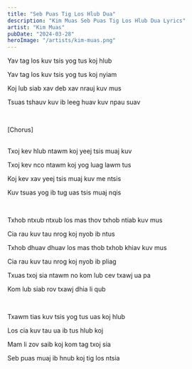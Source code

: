 ```yaml
---
title: "Seb Puas Tig Los Hlub Dua"
description: "Kim Muas Seb Puas Tig Los Hlub Dua Lyrics"
artist: "Kim Muas"
pubDate: "2024-03-28"
heroImage: "/artists/kim-muas.png"
---
```


Yav tag los kuv tsis yog tus koj hlub

Yav tag los kuv tsis yog tus koj nyiam

Koj lub siab xav deb xav nrauj kuv mus

Tsuas tshauv kuv ib leeg huav kuv npau suav

<br />

[Chorus]

<br />
Txoj kev hlub ntawm koj yeej tsis muaj kuv

Txoj kev nco ntawm koj yog luag lawm tus

Koj kev xav yeej tsis muaj kuv me ntsis

Kuv tsuas yog ib tug uas tsis muaj nqis

<br />

Txhob ntxub ntxub los mas thov txhob ntiab kuv mus

Cia rau kuv tau nrog koj nyob ib ntus

Txhob dhuav dhuav los mas thob txhob khiav kuv mus

Cia rau kuv tau nrog koj nyob ib pliag

Txuas txoj sia ntawm no kom lub cev txawj ua pa

Kom lub siab rov txawj dhia li qub

<br />

Txawm tias kuv tsis yog tus uas koj hlub

Los cia kuv tau ua ib tus hlub koj

Mam li zov saib koj kom tag txoj sia

Seb puas muaj ib hnub koj tig los ntsia
